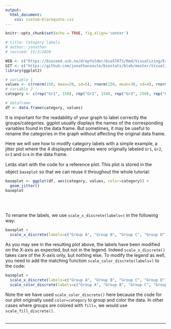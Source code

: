 ```yaml
---
output:
  html_document:
    css: custom-blockquote.css
--- 
```


```r
knitr::opts_chunk$set(echo = TRUE, fig.align='center')

# title: Category labels
# author: jonathan
# revised: 15/3/2020 

WEB <- c("https://bioceed.uib.no/dropfolder/bioSTATS/Rmd/Visualizing/Essential/category-labels.html")
GIT <- c("https://github.com/jonathansoule/biostats/blob/master/Visualizing/Essential/category-labels.Rmd")
library(ggplot2)

# variable 1
values <- c(rnorm(150, mean=20, sd=5), rnorm(150, mean=30, sd=4), rnorm(150, mean=15, 3), rnorm(150, mean=40, sd=5)) 
# variable 2
category <- c(rep("Gr1", 150), rep("Gr2", 150), rep("Gr3", 150), rep("Gr4", 150))

# dataframe
df <- data.frame(category, values)
```
It is important for the readability of your graph to label correctly the groups/categories. ggplot usually displays the names of the corresponding variables found in the data frame. But sometimes, it may be useful to rename the categories in the graph without affecting the original data frame.

Here we will see how to modify category labels with a simple example, a jitter plot where the 4 displayed categories were originally labeled `Gr1`, `Gr2`, `Gr3` and `Gr4` in the data frame. 

Letâs start with the code for a reference plot. This plot is stored in the object `baseplot` so that we can reuse it throughout the whole tutorial:
```r
baseplot <- ggplot(df, aes(category, values, color=category)) +
  geom_jitter()
baseplot
```
<br/><br/>

To rename the labels, we use `scale_x_discrete(labels=)` in the following way:
```r
baseplot +
  scale_x_discrete(labels=c("Group A", "Group B", "Group C", "Group D"))
```

As you may see in the resulting plot above, the labels have been modified on the X-axis as expected, but not in the legend. Indeed `scale_x_discrete()` takes care of the X-axis only, but nothing else. To modify the legend as well, you need to add the matching function `scale_color_discrete(labels=)` to the code:
```r
baseplot +
  scale_x_discrete(labels=c("Group A", "Group B", "Group C", "Group D")) +
  scale_color_discrete(labels=c("Group A", "Group B", "Group C", "Group D"))
```


Note the we have used `scale_color_discrete()` here because the code for our plot originally used `color=category` to group and color the data. In other cases where groups are colored with `fill=`, we would use `scale_fill_discrete()`.
<br/><br/>


***
<!-- UNCOMMENT TO ACTIVATE
Get the Rmarkdown file corresponding to this page on [GitHub](`r GIT`){target="_blank"}.
-->
